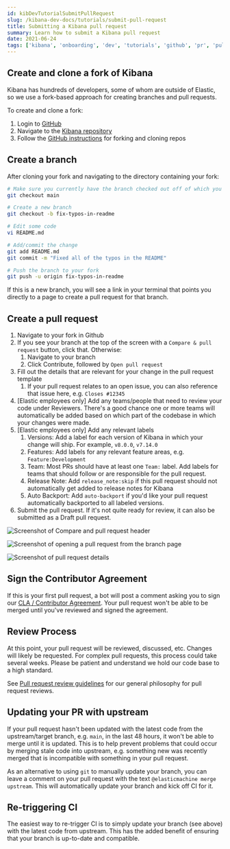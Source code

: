 ```yaml
---
id: kibDevTutorialSubmitPullRequest
slug: /kibana-dev-docs/tutorials/submit-pull-request
title: Submitting a Kibana pull request
summary: Learn how to submit a Kibana pull request
date: 2021-06-24
tags: ['kibana', 'onboarding', 'dev', 'tutorials', 'github', 'pr', 'pull request', 'ci']
---
```


## Create and clone a fork of Kibana

Kibana has hundreds of developers, some of whom are outside of Elastic, so we use a fork-based approach for creating branches and pull requests.

To create and clone a fork:

1. Login to [GitHub](https://github.com)
2. Navigate to the [Kibana repository](https://github.com/elastic/kibana)
3. Follow the [GitHub instructions](https://docs.github.com/en/get-started/quickstart/fork-a-repo) for forking and cloning repos

## Create a branch

After cloning your fork and navigating to the directory containing your fork:

```bash
# Make sure you currently have the branch checked out off of which you'd like to work
git checkout main

# Create a new branch
git checkout -b fix-typos-in-readme

# Edit some code
vi README.md

# Add/commit the change
git add README.md
git commit -m "Fixed all of the typos in the README"

# Push the branch to your fork
git push -u origin fix-typos-in-readme
```

If this is a new branch, you will see a link in your terminal that points you directly to a page to create a pull request for that branch.

## Create a pull request

1. Navigate to your fork in Github
2. If you see your branch at the top of the screen with a `Compare & pull request` button, click that. Otherwise:
   1. Navigate to your branch
   2. Click Contribute, followed by `Open pull request`
3. Fill out the details that are relevant for your change in the pull request template
   1. If your pull request relates to an open issue, you can also reference that issue here, e.g. `Closes #12345`
4. [Elastic employees only] Add any teams/people that need to review your code under Reviewers. There's a good chance one or more teams will automatically be added based on which part of the codebase in which your changes were made.
5. [Elastic employees only] Add any relevant labels
   1. Versions: Add a label for each version of Kibana in which your change will ship. For example, `v8.0.0`, `v7.14.0`
   2. Features: Add labels for any relevant feature areas, e.g. `Feature:Development`
   3. Team: Most PRs should have at least one `Team:` label. Add labels for teams that should follow or are responsible for the pull request.
   4. Release Note: Add `release_note:skip` if this pull request should not automatically get added to release notes for Kibana
   5. Auto Backport: Add `auto-backport` if you'd like your pull request automatically backported to all labeled versions.
6. Submit the pull request. If it's not quite ready for review, it can also be submitted as a Draft pull request.

![Screenshot of Compare and pull request header](../assets/pr_header.png)

![Screenshot of opening a pull request from the branch page](../assets/pr_open.png)

![Screenshot of pull request details](../assets/pr_details.png)

## Sign the Contributor Agreement

If this is your first pull request, a bot will post a comment asking you to sign our [CLA / Contributor Agreement](https://www.elastic.co/contributor-agreement). Your pull request won't be able to be merged until you've reviewed and signed the agreement.

## Review Process

At this point, your pull request will be reviewed, discussed, etc. Changes will likely be requested. For complex pull requests, this process could take several weeks. Please be patient and understand we hold our code base to a high standard.

See [Pull request review guidelines](https://www.elastic.co/guide/en/kibana/main/pr-review.html) for our general philosophy for pull request reviews.

## Updating your PR with upstream

If your pull request hasn't been updated with the latest code from the upstream/target branch, e.g. `main`, in the last 48 hours, it won't be able to merge until it is updated. This is to help prevent problems that could occur by merging stale code into upstream, e.g. something new was recently merged that is incompatible with something in your pull request.

As an alternative to using `git` to manually update your branch, you can leave a comment on your pull request with the text `@elasticmachine merge upstream`. This will automatically update your branch and kick off CI for it.

## Re-triggering CI

The easiest way to re-trigger CI is to simply update your branch (see above) with the latest code from upstream. This has the added benefit of ensuring that your branch is up-to-date and compatible.
